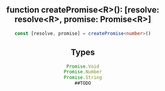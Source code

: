 
<Header root='../../' selected="standard/Promise" />

## function createPromise\<R>(): [resolve: resolve\<R>, promise: Promise\<R>]
```typescript
const [resolve, promise] = createPromise<number>()
```

## Types
```typescript
Promise.Void
Promise.Number
Promise.String
##TODO
```